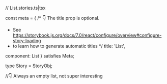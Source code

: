 // List.stories.ts|tsx



const meta = {
 /* 👇 The title prop is optional.
  * See https://storybook.js.org/docs/7.0/react/configure/overview#configure-story-loading
  * to learn how to generate automatic titles
  */
 title: 'List',

 component: List
} satisfies Meta<typeof List>;

type Story = StoryObj<typeof List>;

//👇 Always an empty list, not super interesting
